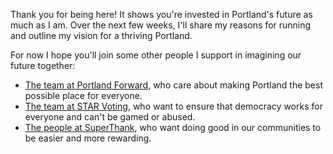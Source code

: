 Thank you for being here! It shows you're invested in Portland's future as much as I am. Over the next few weeks, I'll share my reasons for running and outline my vision for a thriving Portland.

For now I hope you'll join some other people I support in imagining our future together:
- [The team at Portland Forward](https://www.portlandforward.org/), who care about making Portland the best possible place for everyone.
- [The team at STAR Voting](https://www.starvoting.org/), who want to ensure that democracy works for everyone and can't be gamed or abused.
- [The people at SuperThank](https://superthank.org/), who want doing good in our communities to be easier and more rewarding.
